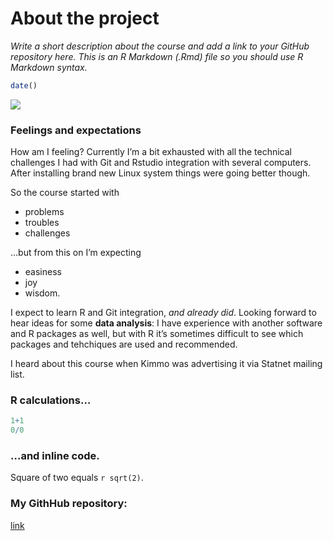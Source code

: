 
# About the project

*Write a short description about the course and add a link to your GitHub repository here. This is an R Markdown (.Rmd) file so you should use R Markdown syntax.*

```r
date()
```

![](/home/ls/R/projekteja/profiili_200x200.png)

### Feelings and expectations

How am I feeling? Currently I'm a bit exhausted with all the technical challenges I had with Git and Rstudio integration with several computers. After installing brand new Linux system things were going better though.  

So the course started with  

* problems  
* troubles  
* challenges

...but from this on I'm expecting

* easiness
* joy
* wisdom.  

I expect to learn R and Git integration, _and already did_. Looking forward to hear ideas for some **data analysis**: I have experience with another software and R packages as well, but with R it's sometimes difficult to see which packages and tehchiques are used and recommended.  

I heard about this course when Kimmo was advertising it via Statnet mailing list.  

### R calculations...  

```r
1+1
0/0
```
### ...and inline code.  

Square of two equals `r sqrt(2)`.

### My GithHub repository:  

[link](https://github.com/irual/IODS-project)
